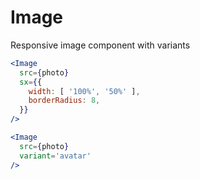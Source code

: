 
# Image

Responsive image component with variants

```jsx live=true
<Image
  src={photo}
  sx={{
    width: [ '100%', '50%' ],
    borderRadius: 8,
  }}
/>
```

```jsx live=true
<Image
  src={photo}
  variant='avatar'
/>
```
